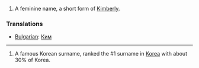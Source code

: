 # A feminine name, a short form of [[Kimberly]].

===Translations===

*[[Bulgarian]]: [[Ким]]

----

#A famous Korean surname, ranked the #1 surname in [[Korea]] with about 30% of Korea.